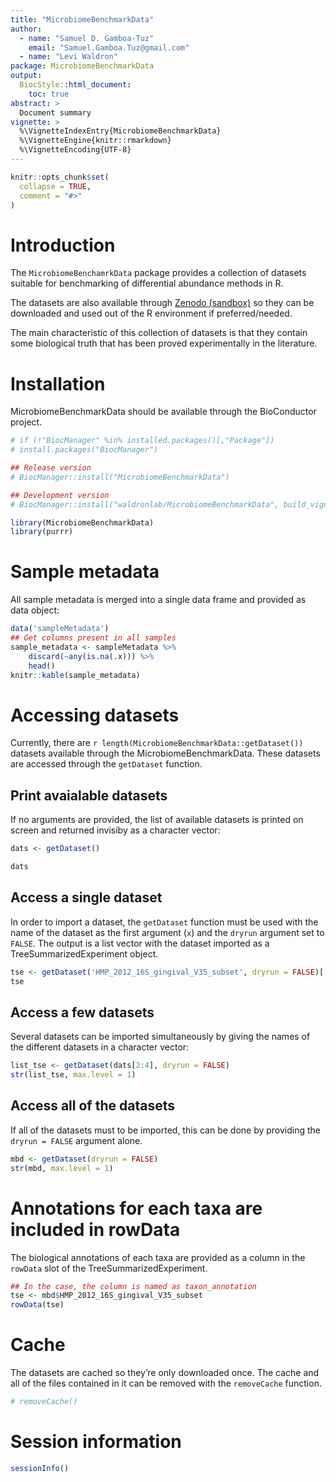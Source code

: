 ```yaml
---
title: "MicrobiomeBenchmarkData"
author:
  - name: "Samuel D. Gamboa-Tuz"
    email: "Samuel.Gamboa.Tuz@gmail.com"
  - name: "Levi Waldron"
package: MicrobiomeBenchmarkData
output: 
  BiocStyle::html_document:
    toc: true
abstract: >
  Document summary
vignette: >
  %\VignetteIndexEntry{MicrobiomeBenchmarkData}
  %\VignetteEngine{knitr::rmarkdown}
  %\VignetteEncoding{UTF-8}
---
```


```r
knitr::opts_chunk$set(
  collapse = TRUE,
  comment = "#>"
)
```

# Introduction

The `MicrobiomeBenchamrkData` package provides a collection of datasets suitable
for benchmarking of differential abundance methods in R.

The datasets are also available through
[Zenodo (sandbox)](https://sandbox.zenodo.org/record/946131) so they can be
downloaded and used out of the R environment if preferred/needed.

The main characteristic of this collection of datasets is that they contain
some biological truth that has been proved experimentally in the literature.

# Installation

MicrobiomeBenchmarkData should be available through the BioConductor project.

```r
# if (!"BiocManager" %in% installed.packages()[,"Package"])
# install.packages("BiocManager")

## Release version
# BiocManager::install("MicrobiomeBenchmarkData")

## Development version
# BiocManager::install("waldronlab/MicrobiomeBenchmarkData", build_vignettes = TRUE)
```

```r
library(MicrobiomeBenchmarkData)
library(purrr)
```

# Sample metadata

All sample metadata is merged into a single data frame and provided as data
object:

```r
data('sampleMetadata')
## Get columns present in all samples
sample_metadata <- sampleMetadata %>% 
    discard(~any(is.na(.x))) %>% 
    head()
knitr::kable(sample_metadata)
```

# Accessing datasets

Currently, there are `r length(MicrobiomeBenchmarkData::getDataset())`
datasets available through the MicrobiomeBenchmarkData. These datasets are
accessed through the `getDataset` function.

## Print avaialable datasets

If no arguments are provided, the list of available datasets is printed on
screen and returned invisiby as a character vector:

```r
dats <- getDataset()
```
```r
dats
```

## Access a single dataset

In order to import a dataset, the `getDataset` function must be used with the
name of the dataset as the first argument (`x`) and the `dryrun` argument set
to `FALSE`. The output is a list vector with the dataset imported as a
TreeSummarizedExperiment object.

```r
tse <- getDataset('HMP_2012_16S_gingival_V35_subset', dryrun = FALSE)[[1]]
tse
```

## Access a few datasets

Several datasets can be imported simultaneously by giving the names of the 
different datasets in a character vector:

```r
list_tse <- getDataset(dats[2:4], dryrun = FALSE)
str(list_tse, max.level = 1)
```

## Access all of the datasets

If all of the datasets must to be imported, this can be done by providing
the `dryrun = FALSE` argument alone.

```r
mbd <- getDataset(dryrun = FALSE)
str(mbd, max.level = 1)
```

# Annotations for each taxa are included in rowData

The biological annotations of each taxa are provided as a column in the
`rowData` slot of the TreeSummarizedExperiment.

```r
## In the case, the column is named as taxon_annotation 
tse <- mbd$HMP_2012_16S_gingival_V35_subset
rowData(tse)
```

# Cache 

The datasets are cached so they're only downloaded once. The cache and all of
the files contained in it can be removed with the `removeCache` function.

```r
# removeCache()
```


# Session information

```r
sessionInfo()
```


